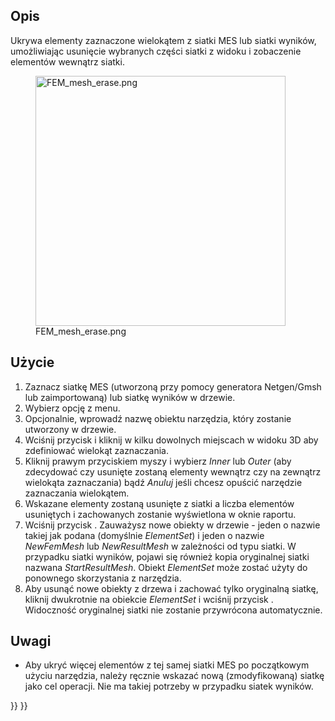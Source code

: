 <languages/>

{{Docnav
|[[FEM_MeshGroup/pl|Grupa siatki MES]]
|[[FEM_FemMesh2Mesh/pl|Siatka MES do siatki]]
|[[FEM_Workbench/pl|środowisko pracy MES]]
|IconL=FEM_MeshGroup.svg
|IconR=FEM_FemMesh2Mesh.svg
|IconC=Workbench_FEM.svg
}}

{{GuiCommand/pl
|Name=FEM CreateElementsSet
|Name/pl=MES: Usuń elementy
|MenuLocation=Siatka → Usuń elementy
|Workbenches=[[FEM_Workbench/pl|MES]]
|Version=1.0
|SeeAlso=[[FEM_tutorial/pl|Poradnik MES]]
}}

<span id="Description"></span>
==Opis==

Ukrywa elementy zaznaczone wielokątem z siatki MES lub siatki wyników, umożliwiając usunięcie wybranych części siatki z widoku i zobaczenie elementów wewnątrz siatki.

[[Image:FEM_mesh_erase.png|400px]]

<div lang="en" dir="ltr" class="mw-content-ltr">
{{Caption|Mesh inside a sphere (with interior refinement) revealed by hiding the elements on one half of the sphere.}}
</div>

<span id="Usage"></span>
==Użycie==

# Zaznacz siatkę MES (utworzoną przy pomocy generatora Netgen/Gmsh lub zaimportowaną) lub siatkę wyników w drzewie.
# Wybierz opcję {{MenuCommand|Siatka → [[Image:FEM_CreateElementsSet.svg|16px]] Usuń elementy}} z menu.
# Opcjonalnie, wprowadź nazwę obiektu narzędzia, który zostanie utworzony w drzewie.
# Wciśnij przycisk {{Button|Wielokąt}} i kliknij w kilku dowolnych miejscach w widoku 3D aby zdefiniować wielokąt zaznaczania.
# Kliknij prawym przyciskiem myszy i wybierz ''Inner'' lub ''Outer'' (aby zdecydować czy usunięte zostaną elementy wewnątrz czy na zewnątrz wielokąta zaznaczania) bądź ''Anuluj'' jeśli chcesz opuścić narzędzie zaznaczania wielokątem.
# Wskazane elementy zostaną usunięte z siatki a liczba elementów usuniętych i zachowanych zostanie wyświetlona w oknie raportu.
# Wciśnij przycisk {{Button|OK}}. Zauważysz nowe obiekty w drzewie - jeden o nazwie takiej jak podana (domyślnie ''ElementSet'') i jeden o nazwie ''NewFemMesh'' lub ''NewResultMesh'' w zależności od typu siatki. W przypadku siatki wyników, pojawi się również kopia oryginalnej siatki nazwana ''StartResultMesh''. Obiekt ''ElementSet'' może zostać użyty do ponownego skorzystania z narzędzia.
# Aby usunąć nowe obiekty z drzewa i zachować tylko oryginalną siatkę, kliknij dwukrotnie na obiekcie ''ElementSet'' i wciśnij przycisk {{Button|Przywróć}}. Widoczność oryginalnej siatki nie zostanie przywrócona automatycznie.

<span id="Notes"></span>
==Uwagi==

* Aby ukryć więcej elementów z tej samej siatki MES po początkowym użyciu narzędzia, należy ręcznie wskazać nową (zmodyfikowaną) siatkę jako cel operacji. Nie ma takiej potrzeby w przypadku siatek wyników.


{{Docnav
|[[FEM_MeshGroup/pl|Grupa siatki MES]]
|[[FEM_FemMesh2Mesh/pl|Siatka MES do siatki]]
|[[FEM_Workbench/pl|środowisko pracy MES]]
|IconL=FEM_MeshGroup.svg
|IconR=FEM_FemMesh2Mesh.svg
|IconC=Workbench_FEM.svg
}}

{{FEM_Tools_navi{{#translation:}}}}
{{Userdocnavi{{#translation:}}}}